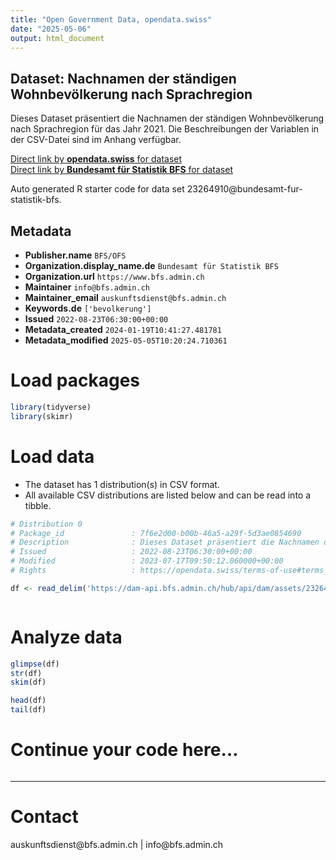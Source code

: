 ```yaml
---
title: "Open Government Data, opendata.swiss"
date: "2025-05-06"
output: html_document
---
```


## Dataset: Nachnamen der ständigen Wohnbevölkerung nach Sprachregion

Dieses Dataset präsentiert die Nachnamen der ständigen Wohnbevölkerung nach Sprachregion für das Jahr 2021. Die Beschreibungen der Variablen in der CSV-Datei sind im Anhang verfügbar.

[Direct link by **opendata.swiss** for dataset](https://opendata.swiss/de/dataset/nachnamen-der-standigen-wohnbevolkerung-nach-sprachregion-1)<br>
[Direct link by **Bundesamt für Statistik BFS** for dataset](https://www.bfs.admin.ch/asset/de/ts-x-01.04.00.16)

Auto generated R starter code for data set 23264910@bundesamt-fur-statistik-bfs.

## Metadata

- **Publisher.name** `BFS/OFS`
- **Organization.display_name.de** `Bundesamt für Statistik BFS`
- **Organization.url** `https://www.bfs.admin.ch`
- **Maintainer** `info@bfs.admin.ch`
- **Maintainer_email** `auskunftsdienst@bfs.admin.ch`
- **Keywords.de** `['bevolkerung']`
- **Issued** `2022-08-23T06:30:00+00:00`
- **Metadata_created** `2024-01-19T10:41:27.481781`
- **Metadata_modified** `2025-05-05T10:20:24.710361`


# Load packages

```r

library(tidyverse)
library(skimr)

```

# Load data

-   The dataset has 1 distribution(s) in CSV format.
-   All available CSV distributions are listed below and can be read into a tibble.

```r

# Distribution 0
# Package_id               : 7f6e2d00-b00b-46a5-a29f-5d3ae0854690
# Description              : Dieses Dataset präsentiert die Nachnamen der ständigen Wohnbevölkerung nach Sprachregion für das Jahr 2021. Die Beschreibungen der Variablen in der CSV-Datei sind im Anhang verfügbar.
# Issued                   : 2022-08-23T06:30:00+00:00
# Modified                 : 2023-07-17T09:50:12.060000+00:00
# Rights                   : https://opendata.swiss/terms-of-use#terms_by_ask

df <- read_delim('https://dam-api.bfs.admin.ch/hub/api/dam/assets/23264913/master')



```

# Analyze data

```r

glimpse(df)
str(df)
skim(df)

head(df)
tail(df)

```

# Continue your code here...

```r

```

------------------------------------------------------------------------

# Contact

auskunftsdienst@bfs.admin.ch | info@bfs.admin.ch

